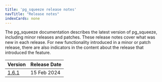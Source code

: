 ```yaml
---
title: 'pg_squeeze release notes'
navTitle: "Release notes"
indexCards: none
---
```

The pg_squeeze documentation describes the latest version of pg_squeeze, including minor releases and patches. These release notes cover what was new in each release. For new functionality introduced in a minor or patch release, there are also indicators in the content about the release that introduced the feature.

|               Version               | Release Date |
| ----------------------------------- | ------------ |
| [1.6.1](pg_squeeze_1.6.1_rel_notes) | 15 Feb 2024  |
